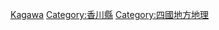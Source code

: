 {{Catnav|頁面分類|各種主題的頁面分類|按國家分類|各國地理|日本地理}}
{{Catnav|頁面分類|地理|各國地理|日本地理}}
{{日本行政區劃分類導航|地理}}
{{Commons category|Geography of Kagawa prefecture}}

[[Category:日本各都道府縣地理|Kagawa]]
[[Category:香川縣|Category:香川縣]]
[[Category:四國地方地理|Category:四國地方地理]]